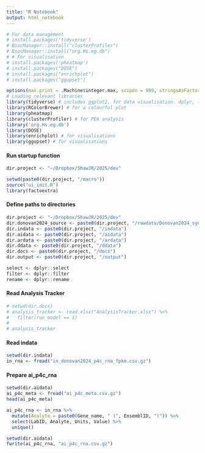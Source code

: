 ```yaml
---
title: "R Notebook"
output: html_notebook
---
```


```r
# For data management
# install.packages('tidyverse')
# BiocManager::install("clusterProfiler")
# BiocManager::install("org.Hs.eg.db")
# # For visualisation
# install.packages('pheatmap')
# install.packages("DOSE")
# install.packages("enrichplot")
# install.packages("ggupset")

options(max.print = .Machine$integer.max, scipen = 999, stringsAsFactors = F, dplyr.summarise.inform = F) # avoid truncated output in R console and scientific notation
# Loading relevant libraries 
library(tidyverse) # includes ggplot2, for data visualisation. dplyr, for data manipulation.
library(RColorBrewer) # for a colourful plot
library(pheatmap)
library(clusterProfiler) # for PEA analysis
library('org.Hs.eg.db')
library(DOSE)
library(enrichplot) # for visualisations
library(ggupset) # for visualisations
```

#### Run startup function
```r
dir.project <- "~/Dropbox/ShawJR/2025/dev"

setwd(paste0(dir.project, "/macro"))
source("ui_init.R")
library(factoextra)
```

#### Define paths to directories
```r
dir.project <- "~/Dropbox/ShawJR/2025/dev"
dir.donovan2024_source <- paste0(dir.project, "/rawdata/Donovan2024_syn31481952.5")
dir.indata <- paste0(dir.project, "/indata")
dir.aidata <- paste0(dir.project, "/aidata")
dir.ardata <- paste0(dir.project, "/ardata")
dir.ddata <- paste0(dir.project, "/ddata")
dir.docs <- paste0(dir.project, "/docs")
dir.output <- paste0(dir.project, "/output")

select <- dplyr::select
filter <- dplyr::filter
rename <- dplyr::rename
```

#### Read Analysis Tracker
```r
# setwd(dir.docs)
# analysis_tracker <- read.xlsx("AnalysisTracker.xlsx") %>%
#   filter(run_model == 1)
# 
# analysis_tracker
```

#### Read indata
```r
setwd(dir.indata)
in_rna <- fread("in_donovan2024_p4c_rna_fpkm.csv.gz")
```

#### Prepare ai_p4c_rna
```r
setwd(dir.aidata)
ai_p4c_meta <- fread("ai_p4c_meta.csv.gz")
head(ai_p4c_meta)

ai_p4c_rna <- in_rna %>%
  mutate(Analyte = paste0(Gene_name, " (", EnsemblID, ")")) %>%
  select(LabID, Analyte, Units, Value) %>%
  unique()

setwd(dir.aidata)
fwrite(ai_p4c_rna, "ai_p4c_rna.csv.gz")
```
